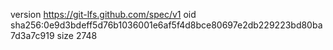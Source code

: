 version https://git-lfs.github.com/spec/v1
oid sha256:0e9d3bdeff5d76b1036001e6af5f4d8bce80697e2db229223bd80ba7d3a7c919
size 2748
